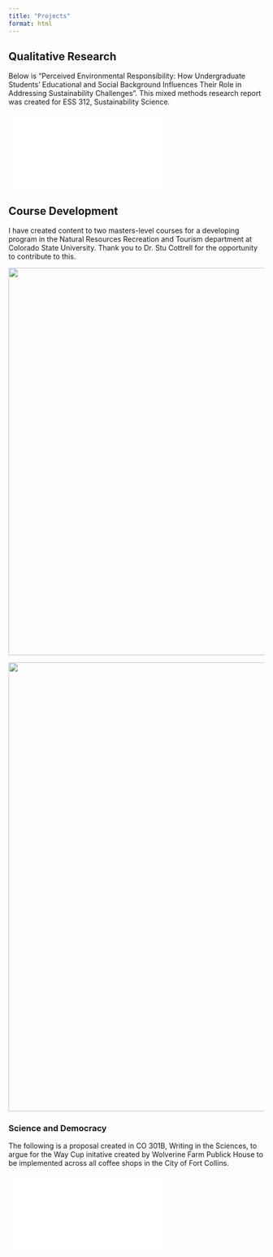 ```yaml
---
title: "Projects"
format: html
---
```


## Qualitative Research

Below is "Perceived Environmental Responsibility: How Undergraduate Students’ Educational and Social Background Influences Their Role in Addressing Sustainability Challenges". This mixed methods research report was created for ESS 312, Sustainability Science.

![](portfolio/ESS%20312%20Final%20Paper.pdf)

## Course Development

I have created content to two masters-level courses for a developing program in the Natural Resources Recreation and Tourism department at Colorado State University. Thank you to Dr. Stu Cottrell for the opportunity to contribute to this.

![](portfolio/Screenshot%202025-04-23%20at%2010.45.44%20AM.png){width="762"}

![](portfolio/Screen%20Shot%202024-05-03%20at%2012.44.03%20PM.png){width="883"}

### Science and Democracy

The following is a proposal created in CO 301B, Writing in the Sciences, to argue for the Way Cup initative created by Wolverine Farm Publick House to be implemented across all coffee shops in the City of Fort Collins.

![](portfolio/Final_Science-and-democracy_Delorie.pdf)
